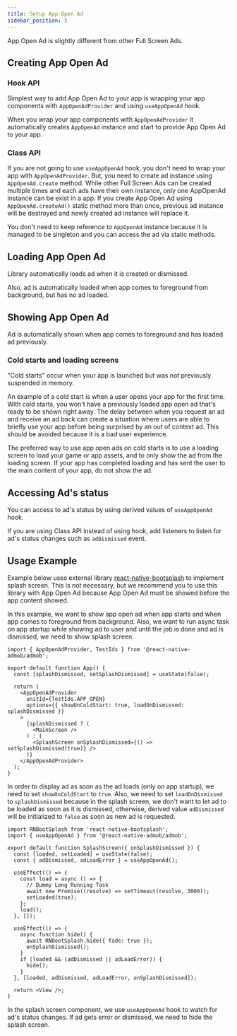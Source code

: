 ```yaml
---
title: Setup App Open Ad
sidebar_position: 5
---
```


App Open Ad is slightly different from other Full Screen Ads.

## Creating App Open Ad

### Hook API

Simplest way to add App Open Ad to your app is wrapping your app components with `AppOpenAdProvider` and using `useAppOpenAd` hook.

When you wrap your app components with `AppOpenAdProvider` it automatically creates `AppOpenAd` instance and start to provide App Open Ad to your app.

### Class API

If you are not going to use `useAppOpenAd` hook, you don't need to wrap your app with `AppOpenAdProvider`. But, you need to create ad instance using `AppOpenAd.create` method.
While other Full Screen Ads can be created multiple times and each ads have their own instance, only one AppOpenAd instance can be exist in a app.
If you create App Open Ad using `AppOpenAd.createAd()` static method more than once,
previous ad instance will be destroyed and newly created ad instance will replace it.

You don't need to keep reference to `AppOpenAd` instance because it is managed to be singleton and you can access the ad via static methods.

## Loading App Open Ad

Library automatically loads ad when it is created or dismissed.

Also, ad is automatically loaded when app comes to foreground from background, but has no ad loaded.

## Showing App Open Ad

Ad is automatically shown when app comes to foreground and has loaded ad previously.

### Cold starts and loading screens

"Cold starts" occur when your app is launched but was not previously suspended in memory.

An example of a cold start is when a user opens your app for the first time. With cold starts, you won't have a previously loaded app open ad that's ready to be shown right away. The delay between when you request an ad and receive an ad back can create a situation where users are able to briefly use your app before being surprised by an out of context ad. This should be avoided because it is a bad user experience.

The preferred way to use app open ads on cold starts is to use a loading screen to load your game or app assets, and to only show the ad from the loading screen. If your app has completed loading and has sent the user to the main content of your app, do not show the ad.

## Accessing Ad's status

You can access to ad's status by using derived values of `useAppOpenAd` hook.

If you are using Class API instead of using hook, add listeners to listen for ad's status changes such as `adDismissed` event.

## Usage Example

Example below uses external library [react-native-bootsplash](https://github.com/zoontek/react-native-bootsplash) to implement splash screen.
This is not necessary, but we recommend you to use this library with App Open Ad because App Open Ad must be showed before the app content showed.

In this example, we want to show app open ad when app starts and when app comes to foreground from background.
Also, we want to run async task on app startup while showing ad to user and until the job is done and ad is dismissed, we need to show splash screen.

```tsx title=App.tsx
import { AppOpenAdProvider, TestIds } from '@react-native-admob/admob';

export default function App() {
  const [splashDismissed, setSplashDismissed] = useState(false);

  return (
    <AppOpenAdProvider
      unitId={TestIds.APP_OPEN}
      options={{ showOnColdStart: true, loadOnDismissed: splashDismissed }}
    >
      {splashDismissed ? (
        <MainScreen />
      ) : (
        <SplashScreen onSplashDismissed={() => setSplashDismissed(true)} />
      )}
    </AppOpenAdProvider>
  );
}
```

In order to display ad as soon as the ad loads (only on app startup), we need to set `showOnColdStart` to `true`.
Also, we need to set `loadOnDismissed` to `splashDismissed` because in the splash screen, we don't want to let ad to be loaded as soon as it is dismissed,
otherwise, derived value `adDismissed` will be initialized to `false` as soon as new ad is requested.

```tsx title=SplashScreen.tsx
import RNBootSplash from 'react-native-bootsplash';
import { useAppOpenAd } from '@react-native-admob/admob';

export default function SplashScreen({ onSplashDismissed }) {
  const [loaded, setLoaded] = useState(false);
  const { adDismissed, adLoadError } = useAppOpenAd();

  useEffect(() => {
    const load = async () => {
      // Dummy Long Running Task
      await new Promise((resolve) => setTimeout(resolve, 3000));
      setLoaded(true);
    };
    load();
  }, []);

  useEffect(() => {
    async function hide() {
      await RNBootSplash.hide({ fade: true });
      onSplashDismissed();
    }
    if (loaded && (adDismissed || adLoadError)) {
      hide();
    }
  }, [loaded, adDismissed, adLoadError, onSplashDismissed]);

  return <View />;
}
```

In the splash screen component, we use `useAppOpenAd` hook to watch for ad's status changes.
If ad gets error or dismissed, we need to hide the splash screen.

